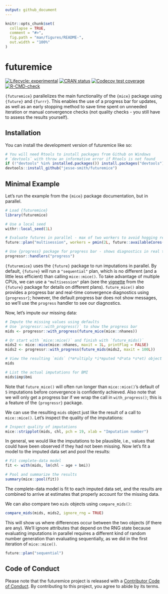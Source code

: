 ```yaml
---
output: github_document
---
```


<!-- README.md is generated from README.Rmd. Please edit that file -->

```r
knitr::opts_chunk$set(
  collapse = TRUE,
  comment = "#>",
  fig.path = "man/figures/README-",
  out.width = "100%"
)
```

# futuremice

<!-- badges: start -->
[![Lifecycle: experimental](https://img.shields.io/badge/lifecycle-experimental-orange.svg)](https://lifecycle.r-lib.org/articles/stages.html#experimental)
[![CRAN status](https://www.r-pkg.org/badges/version/futuremice)](https://CRAN.R-project.org/package=futuremice)
[![Codecov test coverage](https://codecov.io/gh/jesse-smith/futuremice/branch/main/graph/badge.svg?token=tsXed2ET40)](https://codecov.io/gh/jesse-smith/futuremice)
[![R-CMD-check](https://github.com/jesse-smith/futuremice/actions/workflows/R-CMD-check.yaml/badge.svg)](https://github.com/jesse-smith/futuremice/actions/workflows/R-CMD-check.yaml)
<!-- badges: end -->

`{futuremice}` parallelizes the main functionality of the `{mice}` package using
`{future}` and `{furrr}`. This enables the use of a progress bar for updates, as
well as an early stopping method to save time spent on unneeded iteration or
manual convergence checks (not quality checks - you still have to assess the
results yourself).

## Installation

You can install the development version of futuremice like so:

``` r
# You will need Rtools to install packages from Github on Windows
# `devtools` with throw an informative error if Rtools is not found
if (!"devtools" %in% installed.packages()) install.packages("devtools")
devtools::install_github("jesse-smith/futuremice")
```

## Minimal Example

Let's run the example from the `{mice}` package documentation, but in parallel.

```r
# Load {futuremice}
library(futuremice)

# Use a local seed
withr::local_seed(1L)

# Evaluate futures in parallel - max of two workers to avoid hogging resources
future::plan("multisession", workers = pmin(2L, future::availableCores()))

# Use {progress} package for progress bar - shows diagnostics in real time
progressr::handlers("progress")
```

`{futuremice}` uses the `{future}` package to run imputations in parallel. By
default, `{future}` will run a `"sequential"` plan, which is no different
(and a little less efficient) than calling `mice::mice()`. To take advantage of
multiple CPUs, we can use a `"multisession"` plan (see the [vignette](https://future.futureverse.org/articles/future-1-overview.html#controlling-how-futures-are-resolved)
from the `{future}` package for details on different plans). `future_mice()` also
provides a progress bar and real-time convergence diagnostics using `{progressr}`;
however, the default progress bar does not show messages, so we'll use the `progress`
handler to see our diagnostics.

Now, let's impute our missing data:

```r
# Impute the missing values using defaults
# Use `progressr::with_progress()` to show the progress bar
mids <- progressr::with_progress(future_mice(mice::nhanes))

# Or start with `mice::mice()` and finish with `future_mids()`
mids2 <- mice::mice(mice::nhanes, maxit = 1L, printFlag = FALSE)
mids2 <- progressr::with_progress(future_mids(mids2, maxit = 100L))

# View the resulting `mids` (*m*ultiply *i*mputed *d*ata *s*et) object
mids

# List the actual imputations for BMI
mids$imp$bmi
```

Note that `future_mice()` will often run longer than `mice::mice()`'s default of
`5` imputations before convergence is confidently achieved. Also note that we
will only get a progress bar if we wrap the call in `with_progress()`; this is
a feature of the `{progressr}` package.

We can use the resulting `mids` object just like the result of a call to
`mice::mice()`. Let's inspect the quality of the imputations:

```r
# Inspect quality of imputations
mice::stripplot(mids, chl, pch = 19, xlab = "Imputation number")
```

In general, we would like the imputations to be plausible, i.e., values that
could have been observed if they had not been missing. Now let's fit a model to
the imputed data set and pool the results:

```r
# Fit complete-data model
fit <- with(mids, lm(chl ~ age + bmi))

# Pool and summarize the results
summary(mice::pool(fit))
```

The complete-data model is fit to each imputed data set, and the results are
combined to arrive at estimates that properly account for the missing data.

We can also compare two `mids` objects using `compare_mids()`:
```r
compare_mids(mids, mids2, ignore_rng = TRUE)
```

This will show us where differences occur between the two objects
(if there are any). We'll ignore attributes that depend on the RNG state because
evaluating imputations in parallel requires a different kind of random number
generation than evaluating sequentially, as we did in the first iteration of
`mice::mice()`.

```r
future::plan("sequential")
```

## Code of Conduct

Please note that the futuremice project is released with a [Contributor Code of Conduct](https://contributor-covenant.org/version/2/0/CODE_OF_CONDUCT.html). By contributing to this project, you agree to abide by its terms.
